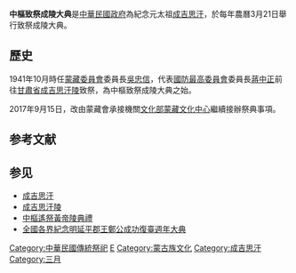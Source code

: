 '''中樞致祭成陵大典'''是[[中華民國政府|中華民國政府]]為紀念元太祖[[成吉思汗|成吉思汗]]，於每年農曆3月21日舉行致祭成陵大典。

==歷史==
1941年10月時任[[蒙藏委員會|蒙藏委員會]]委員長[[吳忠信|吳忠信]]，代表[[國防最高委員會|國防最高委員會]]委員長[[蔣中正|蔣中正]]前往[[甘肅省|甘肅省]][[成吉思汗陵|成吉思汗陵]]致祭，為中樞致祭成陵大典之始。

2017年9月15日，改由蒙藏會承接機關[[文化部蒙藏文化中心|文化部蒙藏文化中心]]繼續接辦祭典事項。

== 参考文献 ==
{{Reflist}}

== 参见 ==
* [[成吉思汗|成吉思汗]]
* [[成吉思汗陵|成吉思汗陵]]
* [[中樞遙祭黃帝陵典禮|中樞遙祭黃帝陵典禮]]
* [[全國各界紀念明延平郡王鄭公成功復臺週年大典|全國各界紀念明延平郡王鄭公成功復臺週年大典]]

[[Category:中華民國傳統祭祀|Category:中華民國傳統祭祀]]
[[Category:中華民國文化部|E]]
[[Category:蒙古族文化|Category:蒙古族文化]]
[[Category:成吉思汗|Category:成吉思汗]]
[[Category:三月|Category:三月]]